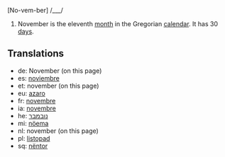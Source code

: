[No-vem-ber] /___/

#November is the eleventh [[month]] in the Gregorian [[calendar]]. It has 30 [[day]]s.

==Translations==
*de: November (on this page)
*es: [[noviembre]]
*et: november (on this page)
*eu: [[azaro]]
*fr: [[novembre]]
*ia: [[novembre]]
*he: [[נובמבר]]
*mi: [[nöema]]
*nl: november (on this page)
*pl: [[listopad]]
*sq: [[nëntor]]